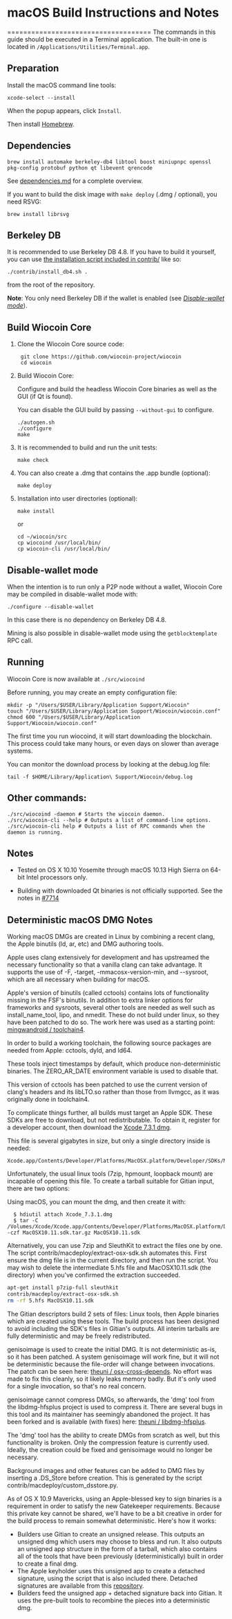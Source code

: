# macOS Build Instructions and Notes
====================================
The commands in this guide should be executed in a Terminal application.
The built-in one is located in `/Applications/Utilities/Terminal.app`.

Preparation
-----------
Install the macOS command line tools:

`xcode-select --install`

When the popup appears, click `Install`.

Then install [Homebrew](https://brew.sh).

Dependencies
----------------------

    brew install automake berkeley-db4 libtool boost miniupnpc openssl pkg-config protobuf python qt libevent qrencode

See [dependencies.md](dependencies.md) for a complete overview.

If you want to build the disk image with `make deploy` (.dmg / optional), you need RSVG:

    brew install librsvg

Berkeley DB
-----------
It is recommended to use Berkeley DB 4.8. If you have to build it yourself,
you can use [the installation script included in contrib/](/contrib/install_db4.sh)
like so:

```shell
./contrib/install_db4.sh .
```

from the root of the repository.

**Note**: You only need Berkeley DB if the wallet is enabled (see [*Disable-wallet mode*](/doc/build-osx.md#disable-wallet-mode)).

Build Wiocoin Core
------------------------

1. Clone the Wiocoin Core source code:

        git clone https://github.com/wiocoin-project/wiocoin
        cd wiocoin

2.  Build Wiocoin Core:

    Configure and build the headless Wiocoin Core binaries as well as the GUI (if Qt is found).

    You can disable the GUI build by passing `--without-gui` to configure.

        ./autogen.sh
        ./configure
        make

3.  It is recommended to build and run the unit tests:

        make check

4.  You can also create a .dmg that contains the .app bundle (optional):

        make deploy

5.  Installation into user directories (optional):

        make install

    or

        cd ~/wiocoin/src
        cp wiocoind /usr/local/bin/
        cp wiocoin-cli /usr/local/bin/

Disable-wallet mode
--------------------
When the intention is to run only a P2P node without a wallet, Wiocoin Core may be compiled in
disable-wallet mode with:

    ./configure --disable-wallet

In this case there is no dependency on Berkeley DB 4.8.

Mining is also possible in disable-wallet mode using the `getblocktemplate` RPC call.

Running
-------

Wiocoin Core is now available at `./src/wiocoind`

Before running, you may create an empty configuration file:

    mkdir -p "/Users/$USER/Library/Application Support/Wiocoin"
    touch "/Users/$USER/Library/Application Support/Wiocoin/wiocoin.conf"
    chmod 600 "/Users/$USER/Library/Application Support/Wiocoin/wiocoin.conf"

The first time you run wiocoind, it will start downloading the blockchain. This process could take many hours, or even days on slower than average systems.

You can monitor the download process by looking at the debug.log file:

    tail -f $HOME/Library/Application\ Support/Wiocoin/debug.log

Other commands:
-------

    ./src/wiocoind -daemon # Starts the wiocoin daemon.
    ./src/wiocoin-cli --help # Outputs a list of command-line options.
    ./src/wiocoin-cli help # Outputs a list of RPC commands when the daemon is running.

Notes
-----

* Tested on OS X 10.10 Yosemite through macOS 10.13 High Sierra on 64-bit Intel processors only.

* Building with downloaded Qt binaries is not officially supported. See the notes in [#7714](https://github.com/bitcoin/bitcoin/issues/7714)

Deterministic macOS DMG Notes
-----------------------------

Working macOS DMGs are created in Linux by combining a recent clang,
the Apple binutils (ld, ar, etc) and DMG authoring tools.

Apple uses clang extensively for development and has upstreamed the necessary
functionality so that a vanilla clang can take advantage. It supports the use
of -F, -target, -mmacosx-version-min, and --sysroot, which are all necessary
when building for macOS.

Apple's version of binutils (called cctools) contains lots of functionality
missing in the FSF's binutils. In addition to extra linker options for
frameworks and sysroots, several other tools are needed as well such as
install_name_tool, lipo, and nmedit. These do not build under linux, so they
have been patched to do so. The work here was used as a starting point:
[mingwandroid / toolchain4](https://github.com/mingwandroid/toolchain4).

In order to build a working toolchain, the following source packages are needed
from Apple: cctools, dyld, and ld64.

These tools inject timestamps by default, which produce non-deterministic
binaries. The ZERO_AR_DATE environment variable is used to disable that.

This version of cctools has been patched to use the current version of clang's
headers and its libLTO.so rather than those from llvmgcc, as it was
originally done in toolchain4.

To complicate things further, all builds must target an Apple SDK. These SDKs
are free to download, but not redistributable.
To obtain it, register for a developer account, then download the [Xcode 7.3.1 dmg](https://developer.apple.com/devcenter/download.action?path=/Developer_Tools/Xcode_7.3.1/Xcode_7.3.1.dmg).

This file is several gigabytes in size, but only a single directory inside is
needed:
```
Xcode.app/Contents/Developer/Platforms/MacOSX.platform/Developer/SDKs/MacOSX10.11.sdk
```

Unfortunately, the usual linux tools (7zip, hpmount, loopback mount) are incapable of opening this file.
To create a tarball suitable for Gitian input, there are two options:

Using macOS, you can mount the dmg, and then create it with:
```
  $ hdiutil attach Xcode_7.3.1.dmg
  $ tar -C /Volumes/Xcode/Xcode.app/Contents/Developer/Platforms/MacOSX.platform/Developer/SDKs/ -czf MacOSX10.11.sdk.tar.gz MacOSX10.11.sdk
```

Alternatively, you can use 7zip and SleuthKit to extract the files one by one.
The script contrib/macdeploy/extract-osx-sdk.sh automates this. First ensure
the dmg file is in the current directory, and then run the script. You may wish
to delete the intermediate 5.hfs file and MacOSX10.11.sdk (the directory) when
you've confirmed the extraction succeeded.

```bash
apt-get install p7zip-full sleuthkit
contrib/macdeploy/extract-osx-sdk.sh
rm -rf 5.hfs MacOSX10.11.sdk
```

The Gitian descriptors build 2 sets of files: Linux tools, then Apple binaries
which are created using these tools. The build process has been designed to
avoid including the SDK's files in Gitian's outputs. All interim tarballs are
fully deterministic and may be freely redistributed.

genisoimage is used to create the initial DMG. It is not deterministic as-is,
so it has been patched. A system genisoimage will work fine, but it will not
be deterministic because the file-order will change between invocations.
The patch can be seen here:  [theuni / osx-cross-depends](https://raw.githubusercontent.com/theuni/osx-cross-depends/master/patches/cdrtools/genisoimage.diff).
No effort was made to fix this cleanly, so it likely leaks memory badly. But
it's only used for a single invocation, so that's no real concern.

genisoimage cannot compress DMGs, so afterwards, the 'dmg' tool from the
libdmg-hfsplus project is used to compress it. There are several bugs in this
tool and its maintainer has seemingly abandoned the project. It has been forked
and is available (with fixes) here: [theuni / libdmg-hfsplus](https://github.com/theuni/libdmg-hfsplus).

The 'dmg' tool has the ability to create DMGs from scratch as well, but this
functionality is broken. Only the compression feature is currently used.
Ideally, the creation could be fixed and genisoimage would no longer be necessary.

Background images and other features can be added to DMG files by inserting a
.DS_Store before creation. This is generated by the script
contrib/macdeploy/custom_dsstore.py.

As of OS X 10.9 Mavericks, using an Apple-blessed key to sign binaries is a
requirement in order to satisfy the new Gatekeeper requirements. Because this
private key cannot be shared, we'll have to be a bit creative in order for the
build process to remain somewhat deterministic. Here's how it works:

- Builders use Gitian to create an unsigned release. This outputs an unsigned
  dmg which users may choose to bless and run. It also outputs an unsigned app
  structure in the form of a tarball, which also contains all of the tools
  that have been previously (deterministically) built in order to create a
  final dmg.
- The Apple keyholder uses this unsigned app to create a detached signature,
  using the script that is also included there. Detached signatures are available from this [repository](https://github.com/bitcoin-core/bitcoin-detached-sigs).
- Builders feed the unsigned app + detached signature back into Gitian. It
  uses the pre-built tools to recombine the pieces into a deterministic dmg.

